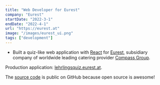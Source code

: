 ```yaml
---
title: "Web Developer for Eurest"
company: "Eurest"
startDate: "2022-3-1"
endDate: "2022-4-1"
url: "https://eurest.at"
image: "/images/eurest_ui.png"
tags: ["development"]
---
```


- Built a quiz-like web application with [React](https://react.dev/) for [Eurest](https://eurest.at), subsidiary company of worldwide leading catering provider [Compass Group](https://www.compass-group.com/).

Production application: [lehrlingsquiz.eurest.at](http://lehrlingsquiz.eurest.at).

The [source code](https://github.com/EurestGamification/lehrlingsquiz) is public on GitHub because open source is awesome!

